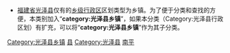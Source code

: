 [[Category:光泽县乡镇|Category:光泽县乡镇]]
[[Category:南平区县市行政区划|县]]
[[Category:光泽县|Category:光泽县]]
[[Category:福建省各县市区行政区划|南平]]
{{catmore|光泽县|福建省光泽县}}

* [[福建省|福建省]][[光泽县|光泽县]]仅有的[[乡级行政区|乡级行政区]]区划类型为乡镇。为了便于分类和查找的方便，本类别加入“'''category:光泽县乡镇'''”，如果本分类（Category:光泽县行政区划）有扩充，可以将“'''category:光泽县乡镇'''”作为其子分类。